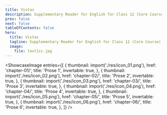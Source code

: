 ```yaml
---
title: Vistas
description: Supplementary Reader for English for Class 12 (Core Course)
prev: false
next: false
tableOfContents: false
hero:
  title: Vistas
  tagline: Supplementary Reader for English for Class 12 (Core Course)
  image:
    file: levt1cc.jpg
---
```




<ShowcaseImage
  entries={[
    {
      thumbnail: import('./res/icon_01.png'),
      href: 'chapter-01/',
      title: 'Prose 1',
      invertable: true,
    },
    {
      thumbnail: import('./res/icon_02.png'),
      href: 'chapter-02/',
      title: 'Prose 2',
      invertable: true,
    },
        {
      thumbnail: import('./res/icon_03.png'),
      href: 'chapter-03/',
      title: 'Prose 3',
      invertable: true,
    },
    {
      thumbnail: import('./res/icon_04.png'),
      href: 'chapter-04/',
      title: 'Prose 4',
      invertable: true,
    },
    {
      thumbnail: import('./res/icon_05.png'),
      href: 'chapter-05/',
      title: 'Prose 5',
      invertable: true,
    },
    {
      thumbnail: import('./res/icon_06.png'),
      href: 'chapter-06/',
      title: 'Prose 6',
      invertable: true,
    },
  ]}
/>
